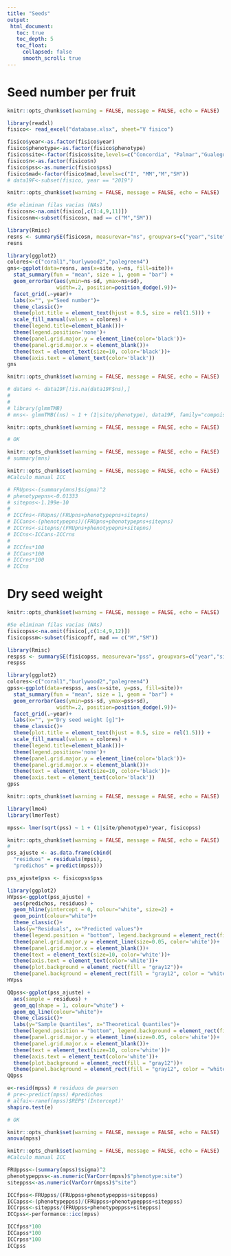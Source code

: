 ```yaml
---
title: "Seeds"
output:
 html_document:
   toc: true
   toc_depth: 5
   toc_float:
     collapsed: false
     smooth_scroll: true
---
```


# Seed number per fruit

```r
knitr::opts_chunk$set(warning = FALSE, message = FALSE, echo = FALSE)

library(readxl)
fisico<- read_excel("database.xlsx", sheet="V fisico")

fisico$year<-as.factor(fisico$year)
fisico$phenotype<-as.factor(fisico$phenotype)
fisico$site<-factor(fisico$site,levels=c("Concordia", "Palmar","Gualeguaychu"))
fisico$n<-as.factor(fisico$n)
fisico$pss<-as.numeric(fisico$pss)
fisico$mad<-factor(fisico$mad,levels=c("I", "MM","M","SM"))
# data19F<-subset(fisico, year == "2019")


```

```r
knitr::opts_chunk$set(warning = FALSE, message = FALSE, echo = FALSE)

#Se eliminan filas vacias (NAs)
fisicosn<-na.omit(fisico[,c(1:4,9,11)])
fisicosnm<-subset(fisicosn, mad == c("M","SM"))

library(Rmisc)
resns <- summarySE(fisicosn, measurevar="ns", groupvars=c("year","site"), na.rm = TRUE)
resns

library(ggplot2)
colores<-c("coral1","burlywood2","palegreen4")
gns<-ggplot(data=resns, aes(x=site, y=ns, fill=site))+
  stat_summary(fun = "mean", size = 1, geom = "bar") +
  geom_errorbar(aes(ymin=ns-sd, ymax=ns+sd),
                width=.2, position=position_dodge(.9))+
  facet_grid(.~year)+
  labs(x="", y="Seed number")+
  theme_classic()+
  theme(plot.title = element_text(hjust = 0.5, size = rel(1.5))) +
  scale_fill_manual(values = colores) +
  theme(legend.title=element_blank())+
  theme(legend.position='none')+
  theme(panel.grid.major.y = element_line(color='black'))+
  theme(panel.grid.major.x = element_blank())+
  theme(text = element_text(size=10, color='black'))+
  theme(axis.text = element_text(color='black'))
gns
```

```r
knitr::opts_chunk$set(warning = FALSE, message = FALSE, echo = FALSE)

# datans <- data19F[!is.na(data19F$ns),]
# 
# 
# library(glmmTMB)
# mns<- glmmTMB((ns) ~ 1 + (1|site/phenotype), data19F, family="compois")
```

```r
knitr::opts_chunk$set(warning = FALSE, message = FALSE, echo = FALSE)

# OK

```

```r
knitr::opts_chunk$set(warning = FALSE, message = FALSE, echo = FALSE)
# summary(mns)
```

```r
knitr::opts_chunk$set(warning = FALSE, message = FALSE, echo = FALSE)
#Calculo manual ICC

# FRUpns<-(summary(mns)$sigma)^2
# phenotypepns<-0.01333
# sitepns<-1.199e-10
# 
# ICCfns<-FRUpns/(FRUpns+phenotypepns+sitepns)
# ICCans<-(phenotypepns)/(FRUpns+phenotypepns+sitepns)
# ICCrns<-sitepns/(FRUpns+phenotypepns+sitepns)
# ICCns<-ICCans-ICCrns
#   
# ICCfns*100
# ICCans*100
# ICCrns*100
# ICCns

```

# Dry seed weight

```r
knitr::opts_chunk$set(warning = FALSE, message = FALSE, echo = FALSE)

#Se eliminan filas vacias (NAs)
fisicopss<-na.omit(fisico[,c(1:4,9,12)])
fisicopssm<-subset(fisicopff, mad == c("M","SM"))

library(Rmisc)
respss <- summarySE(fisicopss, measurevar="pss", groupvars=c("year","site"), na.rm = TRUE)
respss

library(ggplot2)
colores<-c("coral1","burlywood2","palegreen4")
gpss<-ggplot(data=respss, aes(x=site, y=pss, fill=site))+
  stat_summary(fun = "mean", size = 1, geom = "bar") +
  geom_errorbar(aes(ymin=pss-sd, ymax=pss+sd),
                width=.2, position=position_dodge(.9))+
  facet_grid(.~year)+
  labs(x="", y="Dry seed weight [g]")+
  theme_classic()+
  theme(plot.title = element_text(hjust = 0.5, size = rel(1.5))) +
  scale_fill_manual(values = colores) +
  theme(legend.title=element_blank())+
  theme(legend.position='none')+
  theme(panel.grid.major.y = element_line(color='black'))+
  theme(panel.grid.major.x = element_blank())+
  theme(text = element_text(size=10, color='black'))+
  theme(axis.text = element_text(color='black'))
gpss
```

```r
knitr::opts_chunk$set(warning = FALSE, message = FALSE, echo = FALSE)

library(lme4)
library(lmerTest)

mpss<- lmer(sqrt(pss) ~ 1 + (1|site/phenotype)*year, fisicopss)
```

```r
knitr::opts_chunk$set(warning = FALSE, message = FALSE, echo = FALSE)
# 
pss_ajuste <- as.data.frame(cbind(
  "residuos" = residuals(mpss),
  "predichos" = predict(mpss)))

pss_ajuste$pss <- fisicopss$pss

library(ggplot2)
HVpss<-ggplot(pss_ajuste) +
  aes(predichos, residuos) +
  geom_hline(yintercept = 0, colour="white", size=2) +
  geom_point(colour="white")+
  theme_classic()+
  labs(y="Residuals", x="Predicted values")+
  theme(legend.position = "bottom", legend.background = element_rect(fill = "gray12"))+
  theme(panel.grid.major.y = element_line(size=0.05, color='white'))+
  theme(panel.grid.major.x = element_blank())+
  theme(text = element_text(size=10, color='white'))+
  theme(axis.text = element_text(color='white'))+
  theme(plot.background = element_rect(fill = "gray12"))+
  theme(panel.background = element_rect(fill = "gray12", color = "white"))
HVpss

QQpss<-ggplot(pss_ajuste) +
  aes(sample = residuos) +
  geom_qq(shape = 1, colour="white") +
  geom_qq_line(colour="white")+
  theme_classic()+
  labs(y="Sample Quantiles", x="Theoretical Quantiles")+
  theme(legend.position = "bottom", legend.background = element_rect(fill = "gray12"))+
  theme(panel.grid.major.y = element_line(size=0.05, color='white'))+
  theme(panel.grid.major.x = element_blank())+
  theme(text = element_text(size=10, color='white'))+
  theme(axis.text = element_text(color='white'))+
  theme(plot.background = element_rect(fill = "gray12"))+
  theme(panel.background = element_rect(fill = "gray12", color = "white"))
QQpss

e<-resid(mpss) # residuos de pearson
# pre<-predict(mpss) #predichos
# alfai<-ranef(mpss)$REP$'(Intercept)'
shapiro.test(e)

# OK

```

```r
knitr::opts_chunk$set(warning = FALSE, message = FALSE, echo = FALSE)
anova(mpss)
```

```r
knitr::opts_chunk$set(warning = FALSE, message = FALSE, echo = FALSE)
#Calculo manual ICC

FRUppss<-(summary(mpss)$sigma)^2
phenotypeppss<-as.numeric(VarCorr(mpss)$"phenotype:site")
siteppss<-as.numeric(VarCorr(mpss)$"site")

ICCfpss<-FRUppss/(FRUppss+phenotypeppss+siteppss)
ICCapss<-(phenotypeppss)/(FRUppss+phenotypeppss+siteppss)
ICCrpss<-siteppss/(FRUppss+phenotypeppss+siteppss)
ICCpss<-performance::icc(mpss)

ICCfpss*100
ICCapss*100
ICCrpss*100
ICCpss

```
